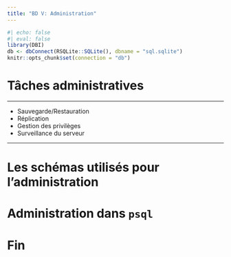 ```yaml
---
title: "BD V: Administration"
---
```


```r
#| echo: false
#| eval: false
library(DBI)
db <- dbConnect(RSQLite::SQLite(), dbname = "sql.sqlite")
knitr::opts_chunk$set(connection = "db")
```


# Tâches administratives  {background-color="#1c191c"}


---

- Sauvegarde/Restauration
- Réplication
- Gestion des privilèges
- Surveillance du serveur


---

# Les schémas utilisés pour l'administration  {background-color="#1c191c"}




# Administration dans `psql`  {background-color="#1c191c"}







# Fin {background-color="#1c191c"}